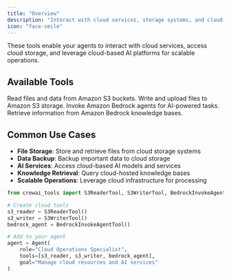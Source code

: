 ```yaml
---
title: "Overview"
description: "Interact with cloud services, storage systems, and cloud-based AI platforms"
icon: "face-smile"
---
```


These tools enable your agents to interact with cloud services, access cloud storage, and leverage cloud-based AI platforms for scalable operations.

## **Available Tools**

<CardGroup cols={2}>
  <Card title="S3 Reader Tool" icon="cloud" href="/en/tools/cloud-storage/s3readertool">
    Read files and data from Amazon S3 buckets.
  </Card>

  <Card title="S3 Writer Tool" icon="cloud-arrow-up" href="/en/tools/cloud-storage/s3writertool">
    Write and upload files to Amazon S3 storage.
  </Card>

  <Card title="Bedrock Invoke Agent" icon="aws" href="/en/tools/cloud-storage/bedrockinvokeagenttool">
    Invoke Amazon Bedrock agents for AI-powered tasks.
  </Card>

  <Card title="Bedrock KB Retriever" icon="database" href="/en/tools/cloud-storage/bedrockkbretriever">
    Retrieve information from Amazon Bedrock knowledge bases.
  </Card>
</CardGroup>

## **Common Use Cases**

- **File Storage**: Store and retrieve files from cloud storage systems
- **Data Backup**: Backup important data to cloud storage
- **AI Services**: Access cloud-based AI models and services
- **Knowledge Retrieval**: Query cloud-hosted knowledge bases
- **Scalable Operations**: Leverage cloud infrastructure for processing

```python
from crewai_tools import S3ReaderTool, S3WriterTool, BedrockInvokeAgentTool

# Create cloud tools
s3_reader = S3ReaderTool()
s3_writer = S3WriterTool()
bedrock_agent = BedrockInvokeAgentTool()

# Add to your agent
agent = Agent(
    role="Cloud Operations Specialist",
    tools=[s3_reader, s3_writer, bedrock_agent],
    goal="Manage cloud resources and AI services"
)
